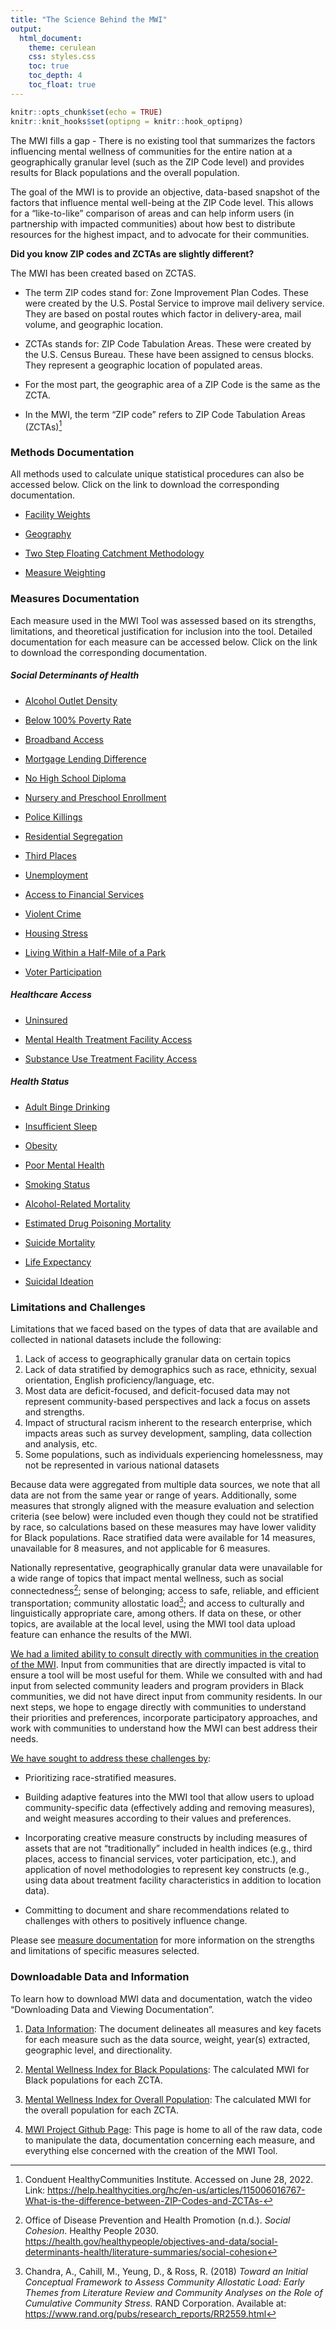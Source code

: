 ```yaml
---
title: "The Science Behind the MWI"
output: 
  html_document:
    theme: cerulean
    css: styles.css
    toc: true
    toc_depth: 4
    toc_float: true
---
```


```r
knitr::opts_chunk$set(echo = TRUE)
knitr::knit_hooks$set(optipng = knitr::hook_optipng)
```

The MWI fills a gap - There is no existing tool that summarizes the factors influencing mental wellness of communities for the entire nation at a geographically granular level (such as the ZIP Code level) and provides results for Black populations and the overall population.

The goal of the MWI is to provide an objective, data-based snapshot of the factors that influence mental well-being at the ZIP Code level. This allows for a "like-to-like" comparison of areas and can help inform users (in partnership with impacted communities) about how best to distribute resources for the highest impact, and to advocate for their communities.

**Did you know ZIP codes and ZCTAs are slightly different?**

The MWI has been created based on ZCTAS.

-   The term ZIP codes stand for: Zone Improvement Plan Codes. These were created by the U.S. Postal Service to improve mail delivery service. They are based on postal routes which factor in delivery-area, mail volume, and geographic location.

<!-- -->

-   ZCTAs stands for: ZIP Code Tabulation Areas. These were created by the U.S. Census Bureau. These have been assigned to census blocks. They represent a geographic location of populated areas.

<!-- -->

-   For the most part, the geographic area of a ZIP Code is the same as the ZCTA.

<!-- -->

-   In the MWI, the term "ZIP code" refers to ZIP Code Tabulation Areas (ZCTAs)[^1]

[^1]: Conduent HealthyCommunities Institute. Accessed on June 28, 2022. Link: <https://help.healthycities.org/hc/en-us/articles/115006016767-What-is-the-difference-between-ZIP-Codes-and-ZCTAs->

### Methods Documentation

All methods used to calculate unique statistical procedures can also be accessed below. Click on the link to download the corresponding documentation.

-   [Facility Weights](https://github.com/mitre/hse-mwi/blob/main/Documentation/Methods/Facility_Weights_Methods.pdf?raw=true)

-   [Geography](https://github.com/mitre/hse-mwi/blob/main/Documentation/Methods/Geography_Methods.pdf?raw=true)

-   [Two Step Floating Catchment Methodology](https://github.com/mitre/hse-mwi/blob/main/Documentation/Methods/Two_Step_Floating_Catchment_Area.pdf?raw=true)

-   [Measure Weighting](https://github.com/mitre/hse-mwi/blob/main/Documentation/Methods/Weighting_Methods.pdf?raw=true)

### Measures Documentation

Each measure used in the MWI Tool was assessed based on its strengths, limitations, and theoretical justification for inclusion into the tool. Detailed documentation for each measure can be accessed below. Click on the link to download the corresponding documentation.

##### Social Determinants of Health

-   [Alcohol Outlet Density](https://github.com/mitre/hse-mwi/blob/main/Documentation/Measures/Alcohol_Outlet_Density.pdf?raw=true)

-   [Below 100% Poverty Rate](https://github.com/mitre/hse-mwi/blob/main/Documentation/Measures/Below_100_Federal_Poverty_Level.pdf?raw=true)

-   [Broadband Access](https://github.com/mitre/hse-mwi/blob/main/Documentation/Measures/Broadband_Access.pdf?raw=true)

-   [Mortgage Lending Difference](https://github.com/mitre/hse-mwi/blob/main/Documentation/Measures/Mortgage_Lending_Difference.pdf?raw=true)

-   [No High School Diploma](https://github.com/mitre/hse-mwi/blob/main/Documentation/Measures/No_High_School_Diploma.pdf?raw=true)

-   [Nursery and Preschool Enrollment](https://github.com/mitre/hse-mwi/blob/main/Documentation/Measures/Nursery_and_Preschool_Enrollment.pdf?raw=true)

-   [Police Killings](https://github.com/mitre/hse-mwi/blob/main/Documentation/Measures/Police_Killings.pdf?raw=true)

-   [Residential Segregation](https://github.com/mitre/hse-mwi/blob/main/Documentation/Measures/Residential_segregation.pdf?raw=true)

-   [Third Places](https://github.com/mitre/hse-mwi/blob/main/Documentation/Measures/Third_Places.pdf?raw=true)

-   [Unemployment](https://github.com/mitre/hse-mwi/blob/main/Documentation/Measures/Unemployment.pdf?raw=true)

-   [Access to Financial Services](https://github.com/mitre/hse-mwi/blob/main/Documentation/Measures/Access_to_Financial_Services.pdf?raw=true)

-   [Violent Crime](https://github.com/mitre/hse-mwi/blob/main/Documentation/Measures/Violent_crime.pdf?raw=true)

-   [Housing Stress](https://github.com/mitre/hse-mwi/blob/main/Documentation/Measures/Housing_Stress.pdf?raw=true)

-   [Living Within a Half-Mile of a Park](https://github.com/mitre/hse-mwi/blob/main/Documentation/Measures/Living_Within_a_Half_Mile_of_a_Park.pdf?raw=true)

-   [Voter Participation](https://github.com/mitre/hse-mwi/blob/main/Documentation/Measures/Voter_Participation.pdf?raw=true)

##### Healthcare Access

-   [Uninsured](https://github.com/mitre/hse-mwi/blob/main/Documentation/Measures/Uninsured.pdf?raw=true)

-   [Mental Health Treatment Facility Access](https://github.com/mitre/hse-mwi/blob/main/Documentation/Measures/Mental_Health_Treatment_Facility_Access.pdf?raw=true)

-   [Substance Use Treatment Facility Access](https://github.com/mitre/hse-mwi/blob/main/Documentation/Measures/Substance_Use_Treatment_Facility_Access.pdf?raw=true)

##### Health Status

-   [Adult Binge Drinking](https://github.com/mitre/hse-mwi/blob/main/Documentation/Measures/Adult_Binge_Drinking.pdf?raw=true)

-   [Insufficient Sleep](https://github.com/mitre/hse-mwi/blob/main/Documentation/Measures/Insufficient_Sleep.pdf?raw=true)

-   [Obesity](https://github.com/mitre/hse-mwi/blob/main/Documentation/Measures/Obesity.pdf?raw=true)

-   [Poor Mental Health](https://github.com/mitre/hse-mwi/blob/main/Documentation/Measures/Poor_Mental_Health.pdf?raw=true)

-   [Smoking Status](https://github.com/mitre/hse-mwi/blob/main/Documentation/Measures/Smoking_Status.pdf?raw=true)

-   [Alcohol-Related Mortality](https://github.com/mitre/hse-mwi/blob/main/Documentation/Measures/Alcohol_Related_Mortality.pdf?raw=true)

-   [Estimated Drug Poisoning Mortality](https://github.com/mitre/hse-mwi/blob/main/Documentation/Measures/Estimated_Drug_Poisoning_Mortality.pdf?raw=true)

-   [Suicide Mortality](https://github.com/mitre/hse-mwi/blob/main/Documentation/Measures/Suicide_Mortality.pdf?raw=true)

-   [Life Expectancy](https://github.com/mitre/hse-mwi/blob/main/Documentation/Measures/Life_Expectancy.pdf?raw=true)

-   [Suicidal Ideation](https://github.com/mitre/hse-mwi/blob/main/Documentation/Measures/Suicidal_Ideation.pdf?raw=true)

### Limitations and Challenges

Limitations that we faced based on the types of data that are available and collected in national datasets include the following:

1.  Lack of access to geographically granular data on certain topics
2.  Lack of data stratified by demographics such as race, ethnicity, sexual orientation, English proficiency/language, etc.
3.  Most data are deficit-focused, and deficit-focused data may not represent community-based perspectives and lack a focus on assets and strengths.
4.  Impact of structural racism inherent to the research enterprise, which impacts areas such as survey development, sampling, data collection and analysis, etc.
5.  Some populations, such as individuals experiencing homelessness, may not be represented in various national datasets

Because data were aggregated from multiple data sources, we note that all data are not from the same year or range of years. Additionally, some measures that strongly aligned with the measure evaluation and selection criteria (see below) were included even though they could not be stratified by race, so calculations based on these measures may have lower validity for Black populations. Race stratified data were available for 14 measures, unavailable for 8 measures, and not applicable for 6 measures.

Nationally representative, geographically granular data were unavailable for a wide range of topics that impact mental wellness, such as social connectedness[^2]; sense of belonging; access to safe, reliable, and efficient transportation; community allostatic load[^3]; and access to culturally and linguistically appropriate care, among others. If data on these, or other topics, are available at the local level, using the MWI tool data upload feature can enhance the results of the MWI.

[^2]: Office of Disease Prevention and Health Promotion (n.d.). *Social Cohesion*. Healthy People 2030. <https://health.gov/healthypeople/objectives-and-data/social-determinants-health/literature-summaries/social-cohesion>

[^3]: Chandra, A., Cahill, M., Yeung, D., & Ross, R. (2018) *Toward an Initial Conceptual Framework to Assess Community Allostatic Load: Early Themes from Literature Review and Community Analyses on the Role of Cumulative Community Stress.* RAND Corporation. Available at: <https://www.rand.org/pubs/research_reports/RR2559.html>

[We had a limited ability to consult directly with communities in the creation of the MWI]{.underline}. Input from communities that are directly impacted is vital to ensure a tool will be most useful for them. While we consulted with and had input from selected community leaders and program providers in Black communities, we did not have direct input from community residents. In our next steps, we hope to engage directly with communities to understand their priorities and preferences, incorporate participatory approaches, and work with communities to understand how the MWI can best address their needs.

[We have sought to address these challenges by]{.underline}:

-   Prioritizing race-stratified measures.

-   Building adaptive features into the MWI tool that allow users to upload community-specific data (effectively adding and removing measures), and weight measures according to their values and preferences.

-   Incorporating creative measure constructs by including measures of assets that are not "traditionally" included in health indices (e.g., third places, access to financial services, voter participation, etc.), and application of novel methodologies to represent key constructs (e.g., using data about treatment facility characteristics in addition to location data).

-   Committing to document and share recommendations related to challenges with others to positively influence change.

Please see [measure documentation](https://github.com/mitre/hse-mwi/tree/main/Documentation/Measures) for more information on the strengths and limitations of specific measures selected.


### Downloadable Data and Information

To learn how to download MWI data and documentation, watch the video “Downloading Data and Viewing Documentation".

1)  [Data Information](https://github.com/mitre/hse-mwi/blob/main/Data/Cleaned/HSE_MWI_Data_Information.csv): The document delineates all measures and key facets for each measure such as the data source, weight, year(s) extracted, geographic level, and directionality.

2)  [Mental Wellness Index for Black Populations](https://github.com/mitre/hse-mwi/raw/main/Data/Cleaned/HSE_MWI_ZCTA_Mental_Wellness_Index_Black.csv): The calculated MWI for Black populations for each ZCTA.

3)  [Mental Wellness Index for Overall Population](https://github.com/mitre/hse-mwi/raw/main/Data/Cleaned/HSE_MWI_ZCTA_Mental_Wellness_Index_Population.csv): The calculated MWI for the overall population for each ZCTA.

4)  [MWI Project Github Page](https://github.com/mitre/hse-mwi): This page is home to all of the raw data, code to manipulate the data, documentation concerning each measure, and everything else concerned with the creation of the MWI Tool.
